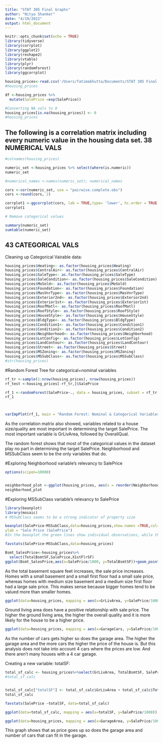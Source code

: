```yaml
---
title: "STAT 305 Final Graphs"
author: "Nitya Shanker"
date: "4/19/2022"
output: html_document
---
```


```r
knitr::opts_chunk$set(echo = TRUE)
library(tidyverse)
library(corrplot)
library(ggplot2)
library(reshape2)
library(vtable)
library(plyr)
library(randomForest)
library(ggcorrplot)

```

```r
housing_prices<-read.csv('/Users/fatimabhutta/Documents/STAT 305 Final Project/housingpricedata.csv', header=TRUE)
#housing_prices

df <-housing_prices %>%
  mutate(SalePrice =exp(SalePrice))

```



```r
#Converting NA vals to 0
housing_prices[is.na(housing_prices)] <- 0
#housing_prices

```

## The following is a correlation matrix including every numeric value in the housing data set. 38 NUMERICAL VALS
```r
#colnames(housing_prices)

numeric_set <-housing_prices %>% select(where(is.numeric))
numeric_set

#numerical_names <-names(numeric_set); numerical_names

cors <-cor(numeric_set, use = "pairwise.complete.obs")
cors <-round(cors, 2)

corrplot1 <-ggcorrplot(cors, lab = TRUE,type= 'lower', hc.order = TRUE, lab_size = 2, tl.cex = 2)
corrplot1

```
```r
# Remove categorical values

summary(numeric_set)
sumtable(numeric_set)

```



## 43 CATEGORICAL VALS 
Cleaning up Categorical Vairable data:
```r

housing_prices$Heating<- as.factor(housing_prices$Heating)
housing_prices$CentralAir<- as.factor(housing_prices$CentralAir)
housing_prices$SaleType<- as.factor(housing_prices$SaleType)
housing_prices$SaleCondition<- as.factor(housing_prices$SaleCondition)
housing_prices$MoSold<- as.factor(housing_prices$MoSold)
housing_prices$Foundation<- as.factor(housing_prices$Foundation)
housing_prices$MasVnrType<- as.factor(housing_prices$MasVnrType)
housing_prices$Exterior2nd<- as.factor(housing_prices$Exterior2nd)
housing_prices$Exterior1st<- as.factor(housing_prices$Exterior1st)
housing_prices$RoofMatl<- as.factor(housing_prices$RoofMatl)
housing_prices$RoofStyle<- as.factor(housing_prices$RoofStyle)
housing_prices$HouseStyle<- as.factor(housing_prices$HouseStyle)
housing_prices$BldgType<- as.factor(housing_prices$BldgType)
housing_prices$Condition1<- as.factor(housing_prices$Condition1)
housing_prices$Condition2<- as.factor(housing_prices$Condition2)
housing_prices$Neighborhood<- as.factor(housing_prices$Neighborhood)
housing_prices$LotConfig<- as.factor(housing_prices$LotConfig)
housing_prices$LandContour<- as.factor(housing_prices$LandContour)
housing_prices$Street<- as.factor(housing_prices$Street)
housing_prices$MSZoning<- as.factor(housing_prices$MSZoning)
housing_prices$MSSubClass<- as.factor(housing_prices$MSSubClass)
#str(housing_prices)


```

#Random Forest Tree for categorical+nominal variables
```r

rf_tr <-sample(1:nrow(housing_prices), nrow(housing_prices))
rf_test <-housing_prices[-rf_tr,]$SalePrice

rf_1 <-randomForest(SalePrice~., data = housing_prices, subset = rf_tr, importance = TRUE,ntree = 1000)
rf_1



varImpPlot(rf_1, main = "Random Forest: Nominal & Categorical Variables")
```

As the correlation matrix also showed, variables related to a house size/quality are most important in determining the target SalePrice. The most important variable is GrLivArea, followed by OverallQual.

The random forest shows that most of the categorical values in the dataset play no part in determining the target SalePrice. Neighborhood and MSSubClass seem to be the only variables that do. 

#Exploring Neighborhood variable's relevancy to SalePrice


```r


options(scipen=10000)


neighborhood_plot <-ggplot(housing_prices, aes(x = reorder(Neighborhood, SalePrice), y = SalePrice, color = Neighborhood)) + geom_boxplot() + theme(legend.position="none")+ coord_flip()
neighborhood_plot


```




#Exploring MSSubClass variable's relevancy to SalePrice
```r
library(beanplot)
library(mosaic)
# MSSubClass seems to be a strong indicator of property size

beanplot(SalePrice~MSSubClass,data=housing_prices,show.names =TRUE,col="bisque",method="jitter", xlab = "Type of House (MSSubClass)",
ylab = "Sale Price (SalePrice")
#In the beanplot the green lines show individual observations, while the purple area shows the distribution.

favstats(SalePrice~MSSubClass,data=housing_prices)


```


```r
Bsmt_SalesPrice<-housing_prices%>%
  select(TotalBsmtSF,SalePrice,X1stFlrSF)
ggplot(Bsmt_SalesPrice,aes(x=SalePrice/1000, y=TotalBsmtSF))+geom_point(aes(color=X1stFlrSF))
```

As the total basement square feet increases, the sale price increases. Homes with a small basement and a small first floor had a small sale price, whereas homes with medium size basement and a medium size first floor had a large sale price. This makes sense because bigger homes tend to be valued more than smaller homes. 


```r
ggplot(data=housing_prices, mapping = aes(x=GrLivArea, y=SalePrice/1000, color= OverallQual)) + geom_point()
```

Ground living area does have a positive relationship with sale price. The higher the ground living area, the higher the overall quality and it is more likely for the house to be a higher price.

```r
ggplot(data=housing_prices, mapping = aes(x=GarageCars, y=SalePrice/1000, color=GarageArea)) + geom_point()
```

As the number of cars gets higher so does the garage area. The higher the garage area and the more cars the higher the price of the house is. But this analysis does not take into account 4 cars where the prices are low. And there aren’t many houses with a 4 car garage.


Creating a new variable: totalSF:

```r

total_sf_calc <- housing_prices%>%select(GrLivArea, TotalBsmtSF, SalePrice)
#total_sf_calc


total_sf_calc["totalSF"] <- total_sf_calc$GrLivArea + total_sf_calc$TotalBsmtSF
total_sf_calc

favstats(SalePrice ~totalSF, data=total_sf_calc)

ggplot(data=total_sf_calc, mapping = aes(x=totalSF, y=SalePrice/1000)) + geom_point() + geom_smooth(method = "loess") 


```

```r
ggplot(data=housing_prices, mapping = aes(x=GarageArea, y=SalePrice/1000, color=GarageCars)) + geom_point()

```
This graph shows that as price goes up so does the garage area and number of cars that can fit in the garage.
